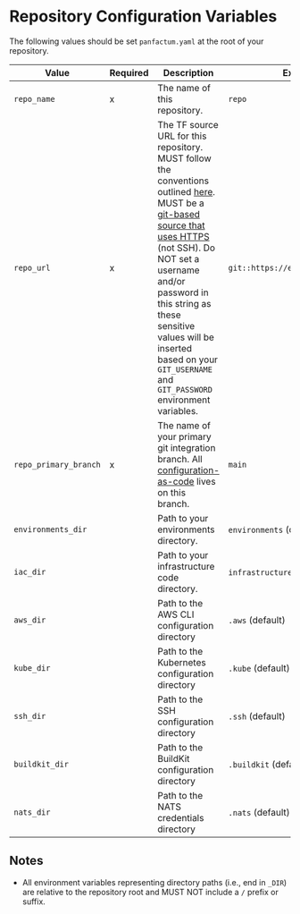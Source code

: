 # Repository Configuration Variables

The following values should be set `panfactum.yaml` at the root of your repository.

| Value                 | Required | Description                                                                                                                                                                                                                                                                 | Example                            |
| --------------------- | -------- | --------------------------------------------------------------------------------------------------------------------------------------------------------------------------------------------------------------------------------------------------------------------------- | ---------------------------------- |
| `repo_name`           | x        | The name of this repository.                                                                                                                                                                                                                                                | `repo`                             |
| `repo_url`            | x        | The TF source URL for this repository. MUST follow the conventions outlined [here](https://opentofu.org/docs/language/modules/sources). MUST be a [git-based source that uses HTTPS](https://opentofu.org/docs/language/modules/sources/#generic-git-repository) (not SSH). Do NOT set a username and/or password in this string as these sensitive values will be inserted based on your `GIT_USERNAME` and `GIT_PASSWORD` environment variables. | `git::https://example.com/vpc.git` |   |
| `repo_primary_branch` | x        | The name of your primary git integration branch. All [configuration-as-code](/docs/main/concepts/iac#configuration-as-code) lives on this branch.                                                                                                                                                                                                                         | `main`                             |
| `environments_dir`    |          | Path to your environments directory.                                                                                                                                                                                                                                        | `environments` (default)           |
| `iac_dir`             |          | Path to your infrastructure code directory.                                                                                                                                                                                                                                 | `infrastructure` (default)         |
| `aws_dir`             |          | Path to the AWS CLI configuration directory                                                                                                                                                                                                                                 | `.aws` (default)                   |
| `kube_dir`            |          | Path to the Kubernetes configuration directory                                                                                                                                                                                                                              | `.kube` (default)                  |
| `ssh_dir`             |          | Path to the SSH configuration directory                                                                                                                                                                                                                                     | `.ssh` (default)                   |
| `buildkit_dir`        |          | Path to the BuildKit configuration directory                                                                                                                                                                                                                                | `.buildkit` (default)              |
| `nats_dir`        |          | Path to the NATS credentials directory                                                                                                                                                                                                                                | `.nats` (default)              |

## Notes

* All environment variables representing directory paths (i.e., end in `_DIR`) are relative to the repository root and
  MUST NOT include a `/` prefix or suffix.
